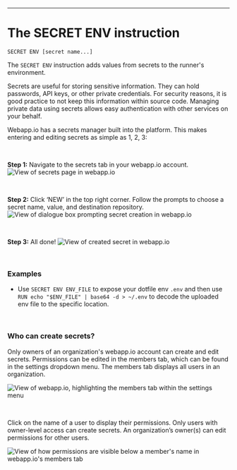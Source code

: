 ---

<div className="section-spacing"></div>

# The SECRET ENV instruction

`SECRET ENV [secret name...]`

 The `SECRET ENV` instruction adds values from secrets to the runner's environment. 

Secrets are useful for storing sensitive information. They can hold passwords, API keys, or other private credentials. For security reasons, it is good practice to not keep this information within source code. Managing private data using secrets allows easy authentication with other services on your behalf.
 
Webapp.io has a secrets manager built into the platform. This makes entering and editing secrets as simple as 1, 2, 3:

<br />

<div className="section-spacing"></div>

**Step 1:** Navigate to the secrets tab in your webapp.io account.
![View of secrets page in webapp.io](/docs/resources/secrets_1.png)

<br />

<div className="section-spacing"></div>

**Step 2:** Click ‘NEW’ in the top right corner. Follow the prompts to choose a secret name, value, and destination repository.
![View of dialogue box prompting secret creation in webapp.io](/docs/resources/secrets_2.png)

<br />

<div className="section-spacing"></div>

**Step 3:** All done!
![View of created secret in webapp.io](/docs/resources/secrets_3.png)

<br />

<div className="section-spacing"></div>

### Examples

- Use `SECRET ENV ENV_FILE` to expose your dotfile env `.env` and then use `RUN echo "$ENV_FILE" | base64 -d > ~/.env` to decode the uploaded env file to the specific location.

<br />

<div className="section-spacing"></div>

### Who can create secrets?


Only owners of an organization's webapp.io account can create and edit secrets. Permissions can be edited in the members tab, which can be found in the settings dropdown menu. The members tab displays all users in an organization. 

![View of webapp.io, highlighting the members tab within the settings menu](/docs/resources/secrets_4.png)

<br />

Click on the name of a user to display their permissions. Only users with owner-level access can create secrets. An organization’s owner(s) can edit permissions for other users.  

![View of how permissions are visible below a member's name in webapp.io's members tab](/docs/resources/secrets_5.png)

<div className="section-spacing"></div>